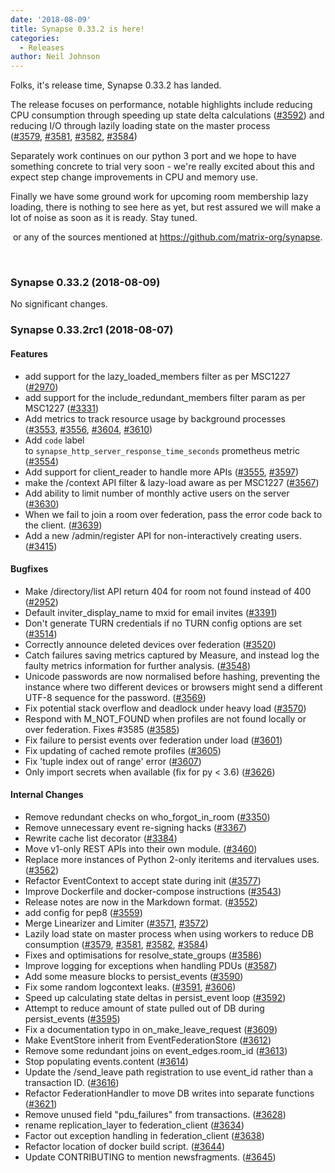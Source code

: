 ```yaml
---
date: '2018-08-09'
title: Synapse 0.33.2 is here!
categories:
  - Releases
author: Neil Johnson
---
```


Folks, it's release time, Synapse 0.33.2 has landed.

The release focuses on performance, notable highlights include reducing CPU consumption through speeding up state delta calculations (<a href="https://github.com/matrix-org/synapse/issues/3592">#3592</a>) and reducing I/O through lazily loading state on the master process (<a href="https://github.com/matrix-org/synapse/issues/3579">#3579</a>, <a href="https://github.com/matrix-org/synapse/issues/3581">#3581</a>, <a href="https://github.com/matrix-org/synapse/issues/3582">#3582</a>, <a href="https://github.com/matrix-org/synapse/issues/3584">#3584</a>)

Separately work continues on our python 3 port and we hope to have something concrete to trial very soon - we're really excited about this and expect step change improvements in CPU and memory use.

Finally we have some ground work for upcoming room membership lazy loading, there is nothing to see here as yet, but rest assured we will make a lot of noise as soon as it is ready. Stay tuned.


 or any of the sources mentioned at <a href="https://github.com/matrix-org/synapse">https://github.com/matrix-org/synapse</a>.


&nbsp;
<h3>Synapse 0.33.2 (2018-08-09)</h3>
No significant changes.
<h3><a id="user-content-synapse-0332rc1-2018-08-07" class="anchor" href="https://github.com/matrix-org/synapse/blob/release-v0.33.2/CHANGES.md#synapse-0332rc1-2018-08-07" aria-hidden="true"></a>Synapse 0.33.2rc1 (2018-08-07)</h3>
<h4><a id="user-content-features" class="anchor" href="https://github.com/matrix-org/synapse/blob/release-v0.33.2/CHANGES.md#features" aria-hidden="true"></a>Features</h4>
<ul>
 	<li>add support for the lazy_loaded_members filter as per MSC1227 (<a href="https://github.com/matrix-org/synapse/issues/2970">#2970</a>)</li>
 	<li>add support for the include_redundant_members filter param as per MSC1227 (<a href="https://github.com/matrix-org/synapse/issues/3331">#3331</a>)</li>
 	<li>Add metrics to track resource usage by background processes (<a href="https://github.com/matrix-org/synapse/issues/3553">#3553</a>, <a href="https://github.com/matrix-org/synapse/issues/3556">#3556</a>, <a href="https://github.com/matrix-org/synapse/issues/3604">#3604</a>, <a href="https://github.com/matrix-org/synapse/issues/3610">#3610</a>)</li>
 	<li>Add <code>code</code> label to <code>synapse_http_server_response_time_seconds</code> prometheus metric (<a href="https://github.com/matrix-org/synapse/issues/3554">#3554</a>)</li>
 	<li>Add support for client_reader to handle more APIs (<a href="https://github.com/matrix-org/synapse/issues/3555">#3555</a>, <a href="https://github.com/matrix-org/synapse/issues/3597">#3597</a>)</li>
 	<li>make the /context API filter &amp; lazy-load aware as per MSC1227 (<a href="https://github.com/matrix-org/synapse/issues/3567">#3567</a>)</li>
 	<li>Add ability to limit number of monthly active users on the server (<a href="https://github.com/matrix-org/synapse/issues/3630">#3630</a>)</li>
 	<li>When we fail to join a room over federation, pass the error code back to the client. (<a href="https://github.com/matrix-org/synapse/issues/3639">#3639</a>)</li>
 	<li>Add a new /admin/register API for non-interactively creating users. (<a href="https://github.com/matrix-org/synapse/issues/3415">#3415</a>)</li>
</ul>
<h4><a id="user-content-bugfixes" class="anchor" href="https://github.com/matrix-org/synapse/blob/release-v0.33.2/CHANGES.md#bugfixes" aria-hidden="true"></a>Bugfixes</h4>
<ul>
 	<li>Make /directory/list API return 404 for room not found instead of 400 (<a href="https://github.com/matrix-org/synapse/issues/2952">#2952</a>)</li>
 	<li>Default inviter_display_name to mxid for email invites (<a href="https://github.com/matrix-org/synapse/issues/3391">#3391</a>)</li>
 	<li>Don't generate TURN credentials if no TURN config options are set (<a href="https://github.com/matrix-org/synapse/issues/3514">#3514</a>)</li>
 	<li>Correctly announce deleted devices over federation (<a href="https://github.com/matrix-org/synapse/issues/3520">#3520</a>)</li>
 	<li>Catch failures saving metrics captured by Measure, and instead log the faulty metrics information for further analysis. (<a href="https://github.com/matrix-org/synapse/issues/3548">#3548</a>)</li>
 	<li>Unicode passwords are now normalised before hashing, preventing the instance where two different devices or browsers might send a different UTF-8 sequence for the password. (<a href="https://github.com/matrix-org/synapse/issues/3569">#3569</a>)</li>
 	<li>Fix potential stack overflow and deadlock under heavy load (<a href="https://github.com/matrix-org/synapse/issues/3570">#3570</a>)</li>
 	<li>Respond with M_NOT_FOUND when profiles are not found locally or over federation. Fixes #3585 (<a href="https://github.com/matrix-org/synapse/issues/3585">#3585</a>)</li>
 	<li>Fix failure to persist events over federation under load (<a href="https://github.com/matrix-org/synapse/issues/3601">#3601</a>)</li>
 	<li>Fix updating of cached remote profiles (<a href="https://github.com/matrix-org/synapse/issues/3605">#3605</a>)</li>
 	<li>Fix 'tuple index out of range' error (<a href="https://github.com/matrix-org/synapse/issues/3607">#3607</a>)</li>
 	<li>Only import secrets when available (fix for py &lt; 3.6) (<a href="https://github.com/matrix-org/synapse/issues/3626">#3626</a>)</li>
</ul>
<h4><a id="user-content-internal-changes" class="anchor" href="https://github.com/matrix-org/synapse/blob/release-v0.33.2/CHANGES.md#internal-changes" aria-hidden="true"></a>Internal Changes</h4>
<ul>
 	<li>Remove redundant checks on who_forgot_in_room (<a href="https://github.com/matrix-org/synapse/issues/3350">#3350</a>)</li>
 	<li>Remove unnecessary event re-signing hacks (<a href="https://github.com/matrix-org/synapse/issues/3367">#3367</a>)</li>
 	<li>Rewrite cache list decorator (<a href="https://github.com/matrix-org/synapse/issues/3384">#3384</a>)</li>
 	<li>Move v1-only REST APIs into their own module. (<a href="https://github.com/matrix-org/synapse/issues/3460">#3460</a>)</li>
 	<li>Replace more instances of Python 2-only iteritems and itervalues uses. (<a href="https://github.com/matrix-org/synapse/issues/3562">#3562</a>)</li>
 	<li>Refactor EventContext to accept state during init (<a href="https://github.com/matrix-org/synapse/issues/3577">#3577</a>)</li>
 	<li>Improve Dockerfile and docker-compose instructions (<a href="https://github.com/matrix-org/synapse/issues/3543">#3543</a>)</li>
 	<li>Release notes are now in the Markdown format. (<a href="https://github.com/matrix-org/synapse/issues/3552">#3552</a>)</li>
 	<li>add config for pep8 (<a href="https://github.com/matrix-org/synapse/issues/3559">#3559</a>)</li>
 	<li>Merge Linearizer and Limiter (<a href="https://github.com/matrix-org/synapse/issues/3571">#3571</a>, <a href="https://github.com/matrix-org/synapse/issues/3572">#3572</a>)</li>
 	<li>Lazily load state on master process when using workers to reduce DB consumption (<a href="https://github.com/matrix-org/synapse/issues/3579">#3579</a>, <a href="https://github.com/matrix-org/synapse/issues/3581">#3581</a>, <a href="https://github.com/matrix-org/synapse/issues/3582">#3582</a>, <a href="https://github.com/matrix-org/synapse/issues/3584">#3584</a>)</li>
 	<li>Fixes and optimisations for resolve_state_groups (<a href="https://github.com/matrix-org/synapse/issues/3586">#3586</a>)</li>
 	<li>Improve logging for exceptions when handling PDUs (<a href="https://github.com/matrix-org/synapse/issues/3587">#3587</a>)</li>
 	<li>Add some measure blocks to persist_events (<a href="https://github.com/matrix-org/synapse/issues/3590">#3590</a>)</li>
 	<li>Fix some random logcontext leaks. (<a href="https://github.com/matrix-org/synapse/issues/3591">#3591</a>, <a href="https://github.com/matrix-org/synapse/issues/3606">#3606</a>)</li>
 	<li>Speed up calculating state deltas in persist_event loop (<a href="https://github.com/matrix-org/synapse/issues/3592">#3592</a>)</li>
 	<li>Attempt to reduce amount of state pulled out of DB during persist_events (<a href="https://github.com/matrix-org/synapse/issues/3595">#3595</a>)</li>
 	<li>Fix a documentation typo in on_make_leave_request (<a href="https://github.com/matrix-org/synapse/issues/3609">#3609</a>)</li>
 	<li>Make EventStore inherit from EventFederationStore (<a href="https://github.com/matrix-org/synapse/issues/3612">#3612</a>)</li>
 	<li>Remove some redundant joins on event_edges.room_id (<a href="https://github.com/matrix-org/synapse/issues/3613">#3613</a>)</li>
 	<li>Stop populating events.content (<a href="https://github.com/matrix-org/synapse/issues/3614">#3614</a>)</li>
 	<li>Update the /send_leave path registration to use event_id rather than a transaction ID. (<a href="https://github.com/matrix-org/synapse/issues/3616">#3616</a>)</li>
 	<li>Refactor FederationHandler to move DB writes into separate functions (<a href="https://github.com/matrix-org/synapse/issues/3621">#3621</a>)</li>
 	<li>Remove unused field "pdu_failures" from transactions. (<a href="https://github.com/matrix-org/synapse/issues/3628">#3628</a>)</li>
 	<li>rename replication_layer to federation_client (<a href="https://github.com/matrix-org/synapse/issues/3634">#3634</a>)</li>
 	<li>Factor out exception handling in federation_client (<a href="https://github.com/matrix-org/synapse/issues/3638">#3638</a>)</li>
 	<li>Refactor location of docker build script. (<a href="https://github.com/matrix-org/synapse/issues/3644">#3644</a>)</li>
 	<li>Update CONTRIBUTING to mention newsfragments. (<a href="https://github.com/matrix-org/synapse/issues/3645">#3645</a>)</li>
</ul>
&nbsp;